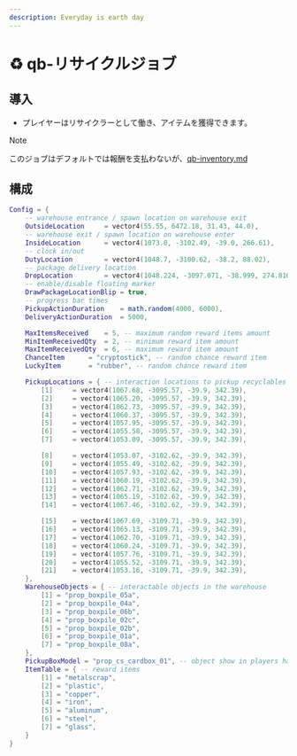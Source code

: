 ```yaml
---
description: Everyday is earth day
---
```


# ♻ qb-リサイクルジョブ

## 導入

- プレイヤーはリサイクラーとして働き、アイテムを獲得できます。

> [!NOTE]
> このジョブはデフォルトでは報酬を支払わないが、[qb-inventory.md](qb-inventory.md 'mention')

## 構成

```lua
Config = {
	-- warehouse entrance / spawn location on warehouse exit
	OutsideLocation 	= vector4(55.55, 6472.18, 31.43, 44.0),
	-- warehouse exit / spawn location on warehouse enter
	InsideLocation 		= vector4(1073.0, -3102.49, -39.0, 266.61),
	-- clock in/out
	DutyLocation 		= vector4(1048.7, -3100.62, -38.2, 88.02),
	-- package delivery location
	DropLocation 		= vector4(1048.224, -3097.071, -38.999, 274.810),
	-- enable/disable floating marker
	DrawPackageLocationBlip = true,
	-- progress bar times
	PickupActionDuration 	= math.random(4000, 6000),
	DeliveryActionDuration 	= 5000,

	MaxItemsReceived 	= 5, -- maximum random reward items amount
	MinItemReceivedQty 	= 2, -- minimum reward item amount
	MaxItemReceivedQty 	= 6, -- maximum reward item amount
	ChanceItem 		= "cryptostick", -- random chance reward item
	LuckyItem 		= "rubber", -- random chance reward item

	PickupLocations = { -- interaction locations to pickup recyclables
		[1] 	= vector4(1067.68, -3095.57, -39.9, 342.39),
		[2] 	= vector4(1065.20, -3095.57, -39.9, 342.39),
		[3] 	= vector4(1062.73, -3095.57, -39.9, 342.39),
		[4] 	= vector4(1060.37, -3095.57, -39.9, 342.39),
		[5] 	= vector4(1057.95, -3095.57, -39.9, 342.39),
		[6] 	= vector4(1055.58, -3095.57, -39.9, 342.39),
		[7] 	= vector4(1053.09, -3095.57, -39.9, 342.39),

		[8] 	= vector4(1053.07, -3102.62, -39.9, 342.39),
		[9] 	= vector4(1055.49, -3102.62, -39.9, 342.39),
		[10]	= vector4(1057.93, -3102.62, -39.9, 342.39),
		[11] 	= vector4(1060.19, -3102.62, -39.9, 342.39),
		[12] 	= vector4(1062.71, -3102.62, -39.9, 342.39),
		[13] 	= vector4(1065.19, -3102.62, -39.9, 342.39),
		[14] 	= vector4(1067.46, -3102.62, -39.9, 342.39),

		[15] 	= vector4(1067.69, -3109.71, -39.9, 342.39),
		[16] 	= vector4(1065.13, -3109.71, -39.9, 342.39),
		[17] 	= vector4(1062.70, -3109.71, -39.9, 342.39),
		[18]	= vector4(1060.24, -3109.71, -39.9, 342.39),
		[19]	= vector4(1057.76, -3109.71, -39.9, 342.39),
		[20] 	= vector4(1055.52, -3109.71, -39.9, 342.39),
		[21]	= vector4(1053.16, -3109.71, -39.9, 342.39),
	},
	WarehouseObjects = { -- interactable objects in the warehouse
		[1] = "prop_boxpile_05a",
		[2] = "prop_boxpile_04a",
		[3] = "prop_boxpile_06b",
		[4] = "prop_boxpile_02c",
		[5] = "prop_boxpile_02b",
		[6] = "prop_boxpile_01a",
		[7] = "prop_boxpile_08a",
	},
	PickupBoxModel = "prop_cs_cardbox_01", -- object show in players hands
	ItemTable = { -- reward items
		[1] = "metalscrap",
		[2] = "plastic",
		[3] = "copper",
		[4] = "iron",
		[5] = "aluminum",
		[6] = "steel",
		[7] = "glass",
	}
}
```
